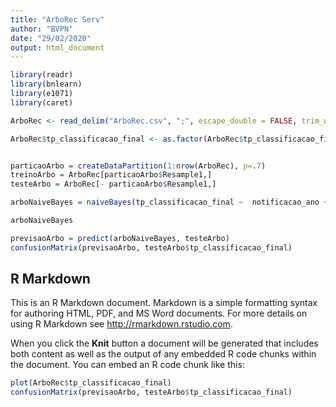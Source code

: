 ```yaml
---
title: "ArboRec Serv"
author: "BVPN"
date: "29/02/2020"
output: html_document
---
```


```r
library(readr)
library(bnlearn)
library(e1071)
library(caret)

ArboRec <- read_delim("ArboRec.csv", ";", escape_double = FALSE, trim_ws = TRUE)

ArboRec$tp_classificacao_final <- as.factor(ArboRec$tp_classificacao_final)


particaoArbo = createDataPartition(1:nrow(ArboRec), p=.7) 
treinoArbo = ArboRec[particaoArbo$Resample1,] 
testeArbo = ArboRec[- particaoArbo$Resample1,] 

arboNaiveBayes = naiveBayes(tp_classificacao_final ~  notificacao_ano + ds_semana_notificacao + no_bairro_residencia + co_distrito_residencia + co_logradouro_residencia + tp_sexo + tp_raca_cor + tp_escolaridade + tp_zona_residencia + tp_classificacao_final + tp_result_exame, treinoArbo)

arboNaiveBayes

previsaoArbo = predict(arboNaiveBayes, testeArbo) 
confusionMatrix(previsaoArbo, testeArbo$tp_classificacao_final)

```

## R Markdown

This is an R Markdown document. Markdown is a simple formatting syntax for authoring HTML, PDF, and MS Word documents. For more details on using R Markdown see <http://rmarkdown.rstudio.com>.

When you click the **Knit** button a document will be generated that includes both content as well as the output of any embedded R code chunks within the document. You can embed an R code chunk like this:

```r
plot(ArboRec$tp_classificacao_final)
confusionMatrix(previsaoArbo, testeArbo$tp_classificacao_final)


```